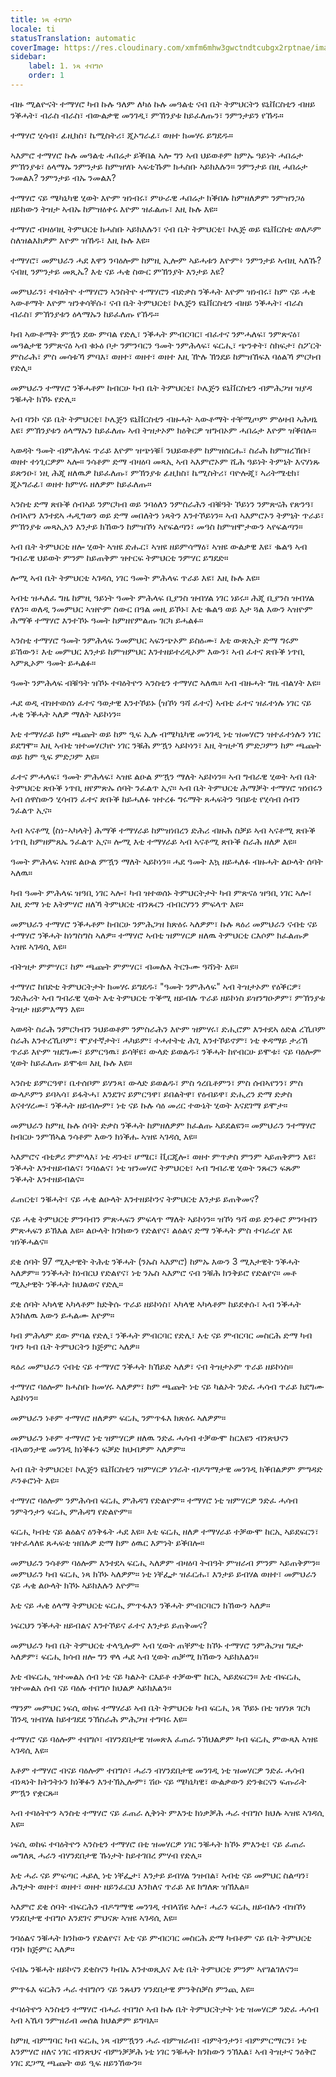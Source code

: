 ```yaml
---
title: ነጻ ተበግሶ
locale: ti
statusTranslation: automatic
coverImage: https://res.cloudinary.com/xmfm6mhw3gwctndtcubgx2rptnae/image/upload/v1740337243/small_cover_educacion_fundamental_a051170f1c.webp
sidebar:
    label: 1. ነጻ ተበግሶ
    order: 1
---
```

ብዙ ሚልዮናት ተማሃሮ ካብ ኩሉ ዓለም ለካዕ ኩሉ መዓልቲ ናብ ቤት ትምህርትን ዩኒቨርስቲን ብዘይ ንቕሓት፣ ብራስ ብራስ፣ ብውልቃዊ መንገዲ፣ ምኽንያቱ ከይፈለጡን፣ ንምንታይን የኸዱ።

ተማሃሮ ሂሳብ፣ ፊዚክስ፣ ኬሚስትሪ፣ ጂኦግራፊ፣ ወዘተ ክመሃሩ ይግደዱ።

ኣእምሮ ተማሃሮ ኩሉ መዓልቲ ሓበሬታ ይቕበል ኣሎ ግን ኣብ ህይወቶም ከምኡ ዓይነት ሓበሬታ ምኽንያቱ፣ ዕላማኡ ንምንታይ ከምዝሃቡ ኣፍቲኹም ክሓስቡ ኣይክእሉን። ንምንታይ በዚ ሓበሬታ ንመልእ? ንምንታይ ብኡ ንመልእ?

ተማሃሮ ናይ ሜካኒካዊ ሂወት እዮም ዝነብሩ፣ ምሁራዊ ሓበሬታ ክቕበሉ ከምዘለዎም ንምዝንጋዕ ዘይከውን ትዝታ ኣብኡ ከምዝዕቀሩ እዮም ዝፈልጡ፣ እዚ ኩሉ እዩ።

ተማሃሮ ብዛዕባዚ ትምህርቲ ክሓስቡ ኣይክእሉን፣ ናብ ቤት ትምህርቲ፣ ኮሌጅ ወይ ዩኒቨርስቲ ወለዶም ስለዝልእክዎም እዮም ዝኸዱ፣ እዚ ኩሉ እዩ።

ተማሃሮ፣ መምህራን ሓደ እዋን ንባዕሎም ከምዚ ኢሎም ኣይሓቱን እዮም፥ ንምንታይ ኣብዚ ኣለኹ? ናብዚ ንምንታይ መጺኤ? እቲ ናይ ሓቂ ስውር ምኽንያት እንታይ እዩ?

መምህራን፣ ተባዕትዮ ተማሃሮን ኣንስትዮ ተማሃሮን ብድቃስ ንቕሓት እዮም ዝነብሩ፣ ከም ናይ ሓቂ ኣውቶማት እዮም ዝንቀሳቐሱ፣ ናብ ቤት ትምህርቲ፣ ኮሌጅን ዩኒቨርስቲን ብዘይ ንቕሓት፣ ብራስ ብራስ፣ ምኽንያቱን ዕላማኡን ከይፈለጡ የኸዱ።

ካብ ኣውቶማት ምዃን ደው ምባል የድሊ፣ ንቕሓት ምብርባር፣ ብፈተና ንምሓለፍ፣ ንምጽናዕ፣ መዓልታዊ ንምጽናዕ ኣብ ቁኑዕ ቦታ ንምንባርን ዓመት ንምሕላፍ፣ ፍርሒ፣ ጭንቀት፣ ስክፍታ፣ ስፖርት ምስራሕ፣ ምስ መሳቱኻ ምባእ፣ ወዘተ፣ ወዘተ፣ ወዘተ እዚ ዅሉ ኽንደይ ከምዝኸፍእ ባዕልኻ ምርካብ የድሊ።

መምህራን ተማሃሮ ንቕሓቶም ከብርሁ ካብ ቤት ትምህርቲ፣ ኮሌጅን ዩኒቨርስቲን ብምሕጋዝ ዝያዳ ንቑሓት ክኾኑ የድሊ።

ኣብ ባንኮ ናይ ቤት ትምህርቲ፣ ኮሌጅን ዩኒቨርስቲን ብዙሓት ኣውቶማት ተቐሚጦም ምዕዛብ ኣሕዛኒ እዩ፣ ምኽንያቱን ዕላማኡን ከይፈለጡ ኣብ ትዝታኦም ክዕቅርዎ ዝግብኦም ሓበሬታ እዮም ዝቕበሉ።

ኣወዳት ዓመት ብምሕላፍ ጥራይ እዮም ዝጭነቑ፤ ንህይወቶም ከምዝሰርሑ፣ ስራሕ ከምዝረኽቡ፣ ወዘተ ተነጊርዎም ኣሎ። ንሳቶም ድማ ብዛዕባ መጻኢ ኣብ ኣእምሮኦም ሺሕ ዓይነት ትምኒት እናሃነጹ ይጽንዑ፣ ነዚ ሕጂ ዘለዉዎ ከይፈለጡ፣ ምኽንያቱ ፊዚክስ፣ ኬሚስትሪ፣ ባዮሎጂ፣ ኣሪትሜቲክ፣ ጂኦግራፊ፣ ወዘተ ክምሃሩ ዘለዎም ከይፈለጡ።

ኣንስቲ ድማ ጽቡቕ ሰብኣይ ንምርካብ ወይ ንባዕለን ንምስራሕን ብቑዓት ኾይነን ንምጽናሕ የጽንዓ፣ ሰብኣየን እንተደኣ ሓዲግወን ወይ ድማ መበለትን ነጻትን እንተኾይነን። ኣብ ኣእምሮኦን ትምኒት ጥራይ፣ ምኽንያቱ መጻኢአን እንታይ ክኸውን ከምዝኾነ ኣየፍልጣን፣ መዓስ ከምዝሞታውን ኣየፍልጣን።

ኣብ ቤት ትምህርቲ ዘሎ ሂወት ኣዝዩ ድሑር፣ ኣዝዩ ዘይምሳማዕ፣ ኣዝዩ ውልቃዊ እዩ፣ ቈልዓ ኣብ ግብራዊ ህይወት ምንም ከይጠቅም ዝተርፍ ትምህርቲ ንምሃር ይግደድ።

ሎሚ ኣብ ቤት ትምህርቲ ኣገዳሲ ነገር ዓመት ምሕላፍ ጥራይ እዩ፣ እዚ ኩሉ እዩ።

ኣብቲ ዝሓለፈ ግዜ ከምዚ ዓይነት ዓመት ምሕላፍ ቢያንስ ዝብሃል ነገር ነይሩ። ሕጂ ቢያንስ ዝብሃል የለን። ወለዲ ንመምህር ኣዝዮም ስውር በዓል መዚ ይኾኑ፣ እቲ ቈልዓ ወይ እታ ጓል እውን ኣዝዮም ሕማቕ ተማሃሮ እንተኾኑ ዓመት ከምዘየምልጡ ገርካ ይሓልፉ።

ኣንስቲ ተማሃሮ ዓመት ንምሕላፍ ንመምህር ኣፍንጭኦም ይስዕሙ፣ እቲ ውጽኢት ድማ ግሩም ይኸውን፣ እቲ መምህር እንታይ ከምዝምህር እንተዘይተረዲኦም እውን፣ ኣብ ፈተና ጽቡቕ ነጥቢ ኣምጺኦም ዓመት ይሓልፉ።

ዓመት ንምሕላፍ ብቑዓት ዝኾኑ ተባዕትዮን ኣንስቲን ተማሃሮ ኣለዉ። ኣብ ብዙሓት ግዜ ብልሃት እዩ።

ሓደ ወዲ ብዝተወሰነ ፈተና ዓወታዊ እንተኾይኑ (ዝኾነ ዓሻ ፈተና) ኣብቲ ፈተና ዝፈተነሉ ነገር ናይ ሓቂ ንቕሓት ኣለዎ ማለት ኣይኮነን።

እቲ ተማሃራይ ከም ጫጩት ወይ ከም ዒፍ ኢሉ ብሜካኒካዊ መንገዲ ነቲ ዝመሃሮን ዝተፈተነሉን ነገር ይደግሞ። እዚ ኣብቲ ዝተመሃርካዮ ነገር ንቑሕ ምዃን ኣይኮነን፣ እዚ ትዝታኻ ምድጋምን ከም ጫጩት ወይ ከም ዒፍ ምድጋም እዩ።

ፈተና ምሓላፍ፣ ዓመት ምሕላፍ፣ ኣዝዩ ልዑል ምዃን ማለት ኣይኮነን። ኣብ ግብራዊ ሂወት ኣብ ቤት ትምህርቲ ጽቡቕ ነጥቢ ዘየምጽኡ ሰባት ንፈልጥ ኢና። ኣብ ቤት ትምህርቲ ሕማቓት ተማሃሮ ዝነበሩን ኣብ ሰዋስውን ሂሳብን ፈተና ጽቡቕ ከይሓለፉ ዝተረፉ ግሩማት ጸሓፍትን ዓበይቲ የሂሳብ ሰብን ንፈልጥ ኢና።

ኣብ ኣናቶሚ (ስነ-ኣካላት) ሕማቕ ተማሃራይ ከምዝነበረን ድሕሪ ብዙሕ ስቓይ ኣብ ኣናቶሚ ጽቡቕ ነጥቢ ከምዘምጸኤ ንፈልጥ ኢና። ሎሚ እቲ ተማሃራይ ኣብ ኣናቶሚ ጽቡቕ ስራሕ ዘለዎ እዩ።

ዓመት ምሕላፍ ኣዝዩ ልዑል ምዃን ማለት ኣይኮነን። ሓደ ዓመት እኳ ዘይሓለፉ ብዙሓት ልዑላት ሰባት ኣለዉ።

ካብ ዓመት ምሕላፍ ዝዓቢ ነገር ኣሎ፣ ካብ ዝተወሰኑ ትምህርትታት ካብ ምጽናዕ ዝዓቢ ነገር ኣሎ፣ እዚ ድማ ነቲ እትምሃሮ ዘለኻ ትምህርቲ ብንጹርን ብብርሃንን ምፍላጥ እዩ።

መምህራን ተማሃሮ ንቕሓቶም ከብርሁ ንምሕጋዝ ክጽዕሩ ኣለዎም፣ ኩሉ ጻዕሪ መምህራን ናብቲ ናይ ተማሃሮ ንቕሓት ከነግስግስ ኣለዎ። ተማሃሮ ኣብቲ ዝምሃርዎ ዘለዉ ትምህርቲ ርእሶም ክፈልጡዎ ኣዝዩ ኣገዳሲ እዩ።

ብትዝታ ምምሃር፣ ከም ጫጩት ምምሃር፣ ብመሉእ ትርጉሙ ዓሻነት እዩ።

ተማሃሮ ከበድቲ ትምህርትታት ክመሃሩ ይግደዱ፣ "ዓመት ንምሕላፍ" ኣብ ትዝታኦም የዕቕርዎ፣ ንድሕሪት ኣብ ግብራዊ ሂወት እቲ ትምህርቲ ጥቕሚ ዘይብሉ ጥራይ ዘይኮነስ ይዝንግዑዎም፣ ምኽንያቱ ትዝታ ዘይምእማን እዩ።

ኣወዳት ስራሕ ንምርካብን ንህይወቶም ንምስራሕን እዮም ዝምሃሩ፣ ድሒሮም እንተደኣ ዕድል ረኺቦም ስራሕ እንተረኺቦም፣ ሞያተኛታት፣ ሓካይም፣ ተሓተትቲ ሕጊ እንተኾይኖም፣ ነቲ ቀዳማይ ታሪኽ ጥራይ እዮም ዝደግሙ፣ ይምርዓዉ፣ ይሳቐዩ፣ ውላድ ይወልዱ፣ ንቕሓት ከየብርሁ ይሞቱ፣ ናይ ባዕሎም ሂወት ከይፈለጡ ይሞቱ። እዚ ኩሉ እዩ።

ኣንስቲ ይምርዓዋ፣ ቤተሰቦም ይሃንጻ፣ ውላድ ይወልዱ፣ ምስ ጎረቤቶምን፣ ምስ ሰብኣየንን፣ ምስ ውላዶምን ይባኣሳ፣ ይፋትሓ፣ እንደገና ይምርዓዋ፣ ይበልትዋ፣ የዕብይዋ፣ ድሒረን ድማ ድቃስ እናተሃረሙ፣ ንቕሓት ዘይብሎም፣ ነቲ ናይ ኩሉ ሳዕ መሪር ተውኔት ሂወት እናደገማ ይሞታ።

መምህራን ከምዚ ኩሉ ሰባት ድቃስ ንቕሓት ከምዘለዎም ክፈልጡ ኣይደልዩን። መምህራን ንተማሃሮ ከብርሁ ንምኽኣል ንሳቶም እውን ክነቕሑ ኣዝዩ ኣገዳሲ እዩ።

ኣእምሮና ብቲዎሪ ምምላእ፣ ነቲ ዳንቴ፣ ሆሜር፣ ቪርጂሎ፣ ወዘተ ምጥቃስ ምንም ኣይጠቅምን እዩ፣ ንቕሓት እንተዘይብልና፣ ንባዕልና፣ ነቲ ዝንመሃሮ ትምህርቲ፣ ኣብ ግብራዊ ሂወት ንጹርን ፍጹም ንቕሓት እንተዘይብልና።

ፈጠርቲ፣ ንቑሓት፣ ናይ ሓቂ ልዑላት እንተዘይኮንና ትምህርቲ እንታይ ይጠቅመና?

ናይ ሓቂ ትምህርቲ ምንባብን ምጽሓፍን ምፍላጥ ማለት ኣይኮነን። ዝኾነ ዓሻ ወይ ድንቆሮ ምንባብን ምጽሓፍን ይኽእል እዩ። ልዑላት ክንከውን የድልየና፣ ልዕልና ድማ ንቕሓት ምስ ተባራረየ እዩ ዝነቕሓልና።

ደቂ ሰባት 97 ሚእታዊት ትሕቲ ንቕሓት (ንኡስ ኣእምሮ) ከምኡ እውን 3 ሚእታዊት ንቕሓት ኣለዎም። ንንቕሓት ከነብርህ የድልየና፣ ነቲ ንኡስ ኣእምሮ ናብ ንቑሕ ክንቅይሮ የድልየና። መቶ ሚእታዊት ንቕሓት ክህልወና የድሊ።

ደቂ ሰባት ኣካላዊ ኣካላቶም ክድቅሱ ጥራይ ዘይኮነስ፣ ኣካላዊ ኣካላቶም ከይደቀሱ፣ ኣብ ንቕሓት እንከለዉ እውን ይሓልሙ እዮም።

ካብ ምሕላም ደው ምባል የድሊ፣ ንቕሓት ምብርባር የድሊ፣ እቲ ናይ ምብርባር መስርሕ ድማ ካብ ገዛን ካብ ቤት ትምህርትን ክጅምር ኣለዎ።

ጻዕሪ መምህራን ናብቲ ናይ ተማሃሮ ንቕሓት ክኸይድ ኣለዎ፣ ናብ ትዝታኦም ጥራይ ዘይኮነስ።

ተማሃሮ ባዕሎም ክሓስቡ ክመሃሩ ኣለዎም፣ ከም ጫጩት ነቲ ናይ ካልኦት ንድፈ ሓሳብ ጥራይ ክደግሙ ኣይኮነን።

መምህራን ነቶም ተማሃሮ ዘለዎም ፍርሒ ንምጥፋእ ክጽዕሩ ኣለዎም።

መምህራን ነቶም ተማሃሮ ነቲ ዝምሃርዎ ዘለዉ ንድፈ ሓሳብ ተቓውሞ ከርእዩን ብንጽህናን ብኣወንታዊ መንገዲ ክነቕፉን ፍቓድ ክህብዎም ኣለዎም።

ኣብ ቤት ትምህርቲ፣ ኮሌጅን ዩኒቨርስቲን ዝምሃርዎ ነገራት ብዶግማታዊ መንገዲ ክቕበልዎም ምግዳድ ዶንቆሮነት እዩ።

ተማሃሮ ባዕሎም ንምሕሳብ ፍርሒ ምሕዳግ የድልዮም። ተማሃሮ ነቲ ዝምሃርዎ ንድፈ ሓሳብ ንምትንታን ፍርሒ ምሕዳግ የድልዮም።

ፍርሒ ካብቲ ናይ ልዕልና ዕንቅፋት ሓደ እዩ። እቲ ፍርሒ ዘለዎ ተማሃራይ ተቓውሞ ከርኢ ኣይደፍርን፣ ዝተፈላለዩ ጸሓፍቲ ዝበሉዎ ድማ ከም ዕዉር እምነት ይቕበሎ።

መምህራን ንሳቶም ባዕሎም እንተደኣ ፍርሒ ኣለዎም ብዛዕባ ትብዓት ምዝራብ ምንም ኣይጠቅምን። መምህራን ካብ ፍርሒ ነጻ ክኾኑ ኣለዎም። ነቲ ነቐፌታ ዝፈርሑ፣ እንታይ ይብሃል ወዘተ፣ መምህራን ናይ ሓቂ ልዑላት ክኾኑ ኣይክእሉን እዮም።

እቲ ናይ ሓቂ ዕላማ ትምህርቲ ፍርሒ ምጥፋእን ንቕሓት ምብርባርን ክኸውን ኣለዎ።

ነፍርህን ንቕሓት ዘይብልና እንተኾይና ፈተና እንታይ ይጠቅመና?

መምህራን ካብ ቤት ትምህርቲ ተላዒሎም ኣብ ሂወት ጠቐምቲ ክኾኑ ተማሃሮ ንምሕጋዝ ግዴታ ኣለዎም፣ ፍርሒ ክሳብ ዘሎ ግን ዋላ ሓደ ኣብ ሂወት ጠቓሚ ክኸውን ኣይክእልን።

እቲ ብፍርሒ ዝተመልአ ሰብ ነቲ ናይ ካልኦት ርእይቶ ተቓውሞ ከርኢ ኣይደፍርን። እቲ ብፍርሒ ዝተመልአ ሰብ ናይ ባዕሉ ተበግሶ ክህልዎ ኣይክእልን።

ማንም መምህር ነፍሲ ወከፍ ተማሃራይ ኣብ ቤት ትምህርቱ ካብ ፍርሒ ነጻ ኾይኑ በቲ ዝሃነጾ ገርካ ኽንዲ ዝብሃል ከይተገደደ ንኽስራሕ ምሕጋዝ ተግባሩ እዩ።

ተማሃሮ ናይ ባዕሎም ተበግሶ፣ ብሃንደበታዊ ዝመጽእ ፈጠራ ንኽህልዎም ካብ ፍርሒ ምውጻእ ኣዝዩ ኣገዳሲ እዩ።

እቶም ተማሃሮ ብናይ ባዕሎም ተበግሶ፣ ሓራን ብሃንደበታዊ መንገዲ ነቲ ዝመሃርዎ ንድፈ ሓሳብ ብነጻነት ክትንትኑን ክነቕፉን እንተኽኢሎም፣ ሽዑ ናይ ሜካኒካዊ፣ ውልቃውን ድንቁርናን ፍጡራት ምዃን የቋርጹ።

ኣብ ተባዕትዮን ኣንስቲ ተማሃሮ ናይ ፈጠራ ሊቅነት ምእንቲ ክነቃቓሕ ሓራ ተበግሶ ክህሉ ኣዝዩ ኣገዳሲ እዩ።

ነፍሲ ወከፍ ተባዕትዮን ኣንስቲን ተማሃሮ በቲ ዝመሃርዎ ነገር ንቑሓት ክኾኑ ምእንቲ፣ ናይ ፈጠራ መግለጺ ሓራን ብሃንደበታዊ ኹነታት ከይተገበረ ምሃብ የድሊ።

እቲ ሓራ ናይ ምፍጣር ሓይሊ ነቲ ነቐፌታ፣ እንታይ ይብሃል ንዝብል፣ ኣብቲ ናይ መምህር ስልጣን፣ ሕግታት ወዘተ፣ ወዘተ፣ ወዘተ ዘይንፈርህ እንከለና ጥራይ እዩ ክግለጽ ዝኽእል።

ኣእምሮ ደቂ ሰባት ብፍርሕን ብዶግማዊ መንገዲ ተበላሽዩ ኣሎ፣ ሓራን ፍርሒ ዘይብሉን ብዝኾነ ሃንደበታዊ ተበግሶ እንደገና ምህናጽ ኣዝዩ ኣገዳሲ እዩ።

ንባዕልና ንቑሓት ክንከውን የድልየና፣ እቲ ናይ ምብርባር መስርሕ ድማ ካብቶም ናይ ቤት ትምህርቲ ባንኮ ክጅምር ኣለዎ።

ናብኡ ንቑሓት ዘይኮናን ደቂስናን ካብኡ እንተወጺእና እቲ ቤት ትምህርቲ ምንም ኣየገልገለናን።

ምጥፋእ ፍርሕን ሓራ ተበግሶን ናይ ንጹህን ሃንደበታዊ ምንቅስቓስ ምንጪ እዩ።

ተባዕትዮን ኣንስቲን ተማሃሮ ብሓራ ተበግሶ ኣብ ኩሉ ቤት ትምህርትታት ነቲ ዝመሃርዎ ንድፈ ሓሳብ ኣብ ኣኼባ ንምዝራብ መሰል ክህልዎም ይግባእ።

ከምዚ ብምግባር ካብ ፍርሒ ነጻ ብምዃንን ሓራ ብምዝራብ፣ ብምትንታን፣ ብምምርማርን፣ ነቲ እንምሃሮ ዘለና ነገር ብንጽህና ብምነቓቓሕ ነቲ ነገር ንቑሓት ክንከውን ንኽእል፣ ኣብ ትዝታና ንዕቅሮ ነገር ደጋሚ ጫጩት ወይ ዒፍ ዘይንኸውን።

